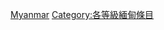 {{Emptycat}}
{{Articles by Quality|project=東南亞|task_force=yes|parent=東南亞|tf_link=緬甸任務組|topic=緬甸|format=toc}}

[[Category:模板级东南亚条目|Myanmar]]
[[Category:各等級緬甸條目‎|Category:各等級緬甸條目‎]]